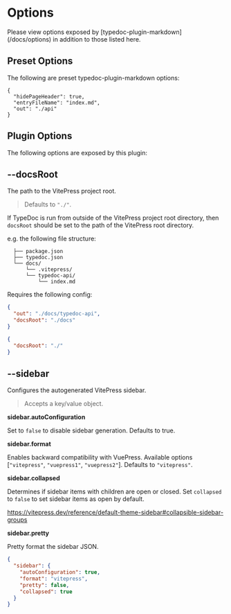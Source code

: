 
# Options

<Callout type="info">
  Please view options exposed by [typedoc-plugin-markdown](/docs/options) in
  addition to those listed here.
</Callout>

## Preset Options

The following are preset typedoc-plugin-markdown options:

```json"
{
  "hidePageHeader": true,
  "entryFileName": "index.md",
  "out": "./api"
}
```

## Plugin Options

The following options are exposed by this plugin:

## --docsRoot

<Callout emoji="💡">The path to the VitePress project root.</Callout>

> Defaults to `"./"`.

If TypeDoc is run from outside of the VitePress project root directory, then `docsRoot` should be set to the path of the VitePress root directory.

e.g. the following file structure:

```
  ├── package.json
  ├── typedoc.json
  └── docs/
      └── .vitepress/
      └── typedoc-api/
          └── index.md
```

Requires the following config:

```json filename="typedoc.json"
{
  "out": "./docs/typedoc-api",
  "docsRoot": "./docs"
}
```

```json filename="typedoc.json"
{
  "docsRoot": "./"
}
```

## --sidebar

<Callout emoji="💡">Configures the autogenerated VitePress sidebar.</Callout>

> Accepts a key/value object.

**sidebar.autoConfiguration**

Set to `false` to disable sidebar generation. Defaults to true.

**sidebar.format**

Enables backward compatibility with VuePress. Available options [`"vitepress"`, `"vuepress1"`, `"vuepress2"`]. Defaults to `"vitepress"`.

**sidebar.collapsed**

Determines if sidebar items with children are open or closed. Set `collapsed` to `false` to set sidebar items as open by default.

https://vitepress.dev/reference/default-theme-sidebar#collapsible-sidebar-groups

**sidebar.pretty**

Pretty format the sidebar JSON.

```json filename="typedoc.json"
{
  "sidebar": {
    "autoConfiguration": true,
    "format": "vitepress",
    "pretty": false,
    "collapsed": true
  }
}
```
